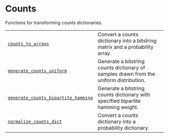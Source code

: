# Counts

<span id="module-qiskit_addon_sqd.counts" />

<span id="qiskit-addon-sqd-counts" />

Functions for transforming counts dictionaries.

|                                                                                                                                                              |                                                                                        |
| ------------------------------------------------------------------------------------------------------------------------------------------------------------ | -------------------------------------------------------------------------------------- |
| [`counts_to_arrays`](qiskit_addon_sqd.counts.counts_to_arrays "qiskit_addon_sqd.counts.counts_to_arrays")                                                    | Convert a counts dictionary into a bitstring matrix and a probability array.           |
| [`generate_counts_uniform`](qiskit_addon_sqd.counts.generate_counts_uniform "qiskit_addon_sqd.counts.generate_counts_uniform")                               | Generate a bitstring counts dictionary of samples drawn from the uniform distribution. |
| [`generate_counts_bipartite_hamming`](qiskit_addon_sqd.counts.generate_counts_bipartite_hamming "qiskit_addon_sqd.counts.generate_counts_bipartite_hamming") | Generate a bitstring counts dictionary with specified bipartite hamming weight.        |
| [`normalize_counts_dict`](qiskit_addon_sqd.counts.normalize_counts_dict "qiskit_addon_sqd.counts.normalize_counts_dict")                                     | Convert a counts dictionary into a probability dictionary.                             |
